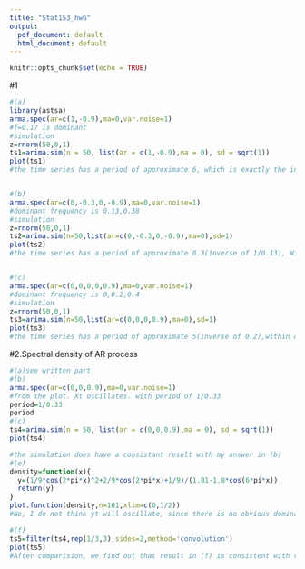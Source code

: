 ```yaml
---
title: "Stat153_hw6"
output:
  pdf_document: default
  html_document: default
---
```


```r
knitr::opts_chunk$set(echo = TRUE)
```


#1
```r
#(a)
library(astsa)
arma.spec(ar=c(1,-0.9),ma=0,var.noise=1)
#f=0.17 is dominant
#simulation
z=rnorm(50,0,1)
ts1=arima.sim(n = 50, list(ar = c(1,-0.9),ma = 0), sd = sqrt(1))
plot(ts1)
#the time series has a period of approximate 6, which is exactly the inverse of the frequency observed in the spectral density plot.


#(b)
arma.spec(ar=c(0,-0.3,0,-0.9),ma=0,var.noise=1)
#dominant frequency is 0.13,0.38
#simulation
z=rnorm(50,0,1)
ts2=arima.sim(n=50,list(ar=c(0,-0.3,0,-0.9),ma=0),sd=1)
plot(ts2)
#the time series has a period of approximate 8.3(inverse of 1/0.13), Within one period, there is a sub-period which is approximatly 3(inverse of 1/0.38). Thus the plot is consistent with the spectral density graph. 


#(c)
arma.spec(ar=c(0,0,0,0,0.9),ma=0,var.noise=1)
#dominant frequency is 0,0.2,0.4
#simulation
z=rnorm(50,0,1)
ts3=arima.sim(n=50,list(ar=c(0,0,0,0.9),ma=0),sd=1)
plot(ts3)
#the time series has a period of approximate 5(inverse of 0.2),within one period, there is a sub period 2.5(inverse of 0.4), thus the plot is consistent with the spetral density graph. 


```


#2.Spectral density of AR process
```r
#(a)see written part
#(b)
arma.spec(ar=c(0,0,0.9),ma=0,var.noise=1)
#from the plot. Xt oscillates. with period of 1/0.33
period=1/0.33
period
#(c)
ts4=arima.sim(n = 50, list(ar = c(0,0,0.9),ma = 0), sd = sqrt(1))
plot(ts4)

#the simulation does have a consistant result with my answer in (b)
#(e)
density=function(x){
  y=(1/9*cos(2*pi*x)^2+2/9*cos(2*pi*x)+1/9)/(1.81-1.8*cos(6*pi*x))
  return(y)
}
plot.function(density,n=101,xlim=c(0,1/2))
#No, I do not think yt will oscillate, since there is no obvious dominant period. Or in another word, dominant frequency is 0, which means the period is infinite. 

#(f)
ts5=filter(ts4,rep(1/3,3),sides=2,method='convolution')
plot(ts5)
#After comparision, we find out that result in (f) is consistent with result in (d). Since there is no obvious period in the smoothed time series. 

```

